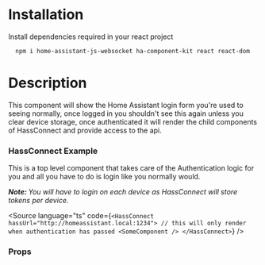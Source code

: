 
<Meta title="INTRODUCTION/Getting Started" />

# Installation
Install dependencies required in your react project

```bash
  npm i home-assistant-js-websocket ha-component-kit react react-dom
```

# Description
This component will show the Home Assistant login form you're used to seeing normally, once logged in you shouldn't see
this again unless you clear device storage, once authenticated it will render the child components of HassConnect and provide access to the api.

### HassConnect Example

This is a top level component that takes care of the Authentication logic for you and all you have to do is login like you normally would.

<i><b>Note: </b>You will have to login on each device as HassConnect will store tokens per device.</i>

<Source language="ts" code={`
<HassConnect hassUrl="http://homeassistant.local:1234">
    // this will only render when authentication has passed
    <SomeComponent />
</HassConnect>
`} />

### Props
<ArgTypes of={HassConnect} />